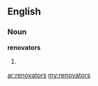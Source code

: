 ==English==

===Noun===
'''renovators'''

# {{plural of|[[renovator]]}}

[[ar:renovators]]
[[my:renovators]]
